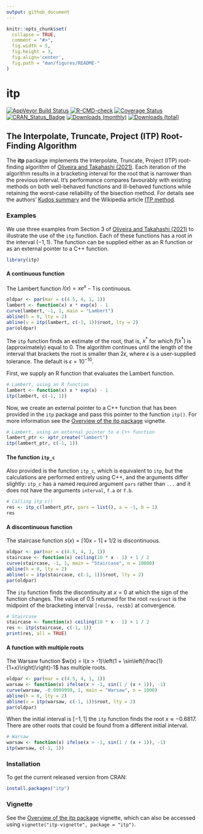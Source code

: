 ```yaml
---
output: github_document
---
```


<!-- README.md is generated from README.Rmd. Please edit that file -->

```r
knitr::opts_chunk$set(
  collapse = TRUE,
  comment = "#>",
  fig.width = 5, 
  fig.height = 3,
  fig.align='center',
  fig.path = "man/figures/README-"
)
```

# itp

[![AppVeyor Build Status](https://ci.appveyor.com/api/projects/status/github/paulnorthrop/itp?branch=main&svg=true)](https://ci.appveyor.com/project/paulnorthrop/itp)
[![R-CMD-check](https://github.com/paulnorthrop/itp/actions/workflows/R-CMD-check.yaml/badge.svg)](https://github.com/paulnorthrop/itp/actions/workflows/R-CMD-check.yaml)
[![Coverage Status](https://codecov.io/github/paulnorthrop/itp/coverage.svg?branch=main)](https://app.codecov.io/github/paulnorthrop/itp?branch=main)
[![CRAN_Status_Badge](https://www.r-pkg.org/badges/version/itp)](https://cran.r-project.org/package=itp)
[![Downloads (monthly)](https://cranlogs.r-pkg.org/badges/itp?color=brightgreen)](https://cran.r-project.org/package=itp)
[![Downloads (total)](https://cranlogs.r-pkg.org/badges/grand-total/itp?color=brightgreen)](https://cran.r-project.org/package=itp)

## The Interpolate, Truncate, Project (ITP) Root-Finding Algorithm

The **itp** package implements the Interpolate, Truncate, Project (ITP) root-finding algorithm of [Oliveira and Takahashi (2021)](https://doi.org/10.1145/3423597). Each iteration of the algorithm results in a bracketing interval for the root that is narrower than the previous interval. It's performance compares favourably with existing methods on both well-behaved functions and ill-behaved functions while retaining the worst-case reliability of the bisection method. For details see the authors' [Kudos summary](https://www.growkudos.com/publications/10.1145%25252F3423597/reader) and the Wikipedia article [ITP method](https://en.wikipedia.org/wiki/ITP_method).

### Examples

We use three examples from Section 3 of [Oliveira and Takahashi (2021)](https://doi.org/10.1145/3423597) to illustrate the use of the `itp` function.  Each of these functions has a root in the interval $(-1, 1)$. The function can be supplied either as an R function or as an external pointer to a C++ function.

```r
library(itp)
```

#### A continuous function

The Lambert function $l(x) = xe^x - 1$ is continuous.

```r
oldpar <- par(mar = c(4.5, 4, 1, 1))
lambert <- function(x) x * exp(x) - 1
curve(lambert, -1, 1, main = "Lambert")
abline(h = 0, lty = 2)
abline(v = itp(lambert, c(-1, 1))$root, lty = 2)
par(oldpar)
```

The `itp` function finds an estimate of the root, that is, $x^{\ast}$ for which $f(x^{\ast})$ is (approximately) equal to 0.  The algorithm continues until the length of the interval that brackets the root is smaller than $2 \epsilon$, where $\epsilon$ is a user-supplied tolerance.  The default is $\epsilon = 10^{-10}$.

First, we supply an R function that evaluates the Lambert function.

```r
# Lambert, using an R function
lambert <- function(x) x * exp(x) - 1
itp(lambert, c(-1, 1))
```

Now, we create an external pointer to a C++ function that has been provided in the `itp` package and pass this pointer to the function `itp()`.  For more information see the [Overview of the itp package](https://paulnorthrop.github.io/itp/articles/itp-vignette.html) vignette.

```r
# Lambert, using an external pointer to a C++ function
lambert_ptr <- xptr_create("lambert")
itp(lambert_ptr, c(-1, 1))
```

#### The function `itp_c`

Also provided is the function `itp_c`, which is equivalent to `itp`, but the calculations are performed entirely using C++, and the arguments differ slightly: `itp_c` has a named required argument `pars` rather than `...` and it does not have the arguments `interval`, `f.a` or `f.b`.

```r
# Calling itp_c()
res <- itp_c(lambert_ptr, pars = list(), a = -1, b = 1)
res
```

#### A discontinuous function

The staircase function $s(x) = \lceil 10 x - 1 \rceil + 1/2$ is discontinuous.

```r
oldpar <- par(mar = c(4.5, 4, 1, 1))
staircase <- function(x) ceiling(10 * x - 1) + 1 / 2
curve(staircase, -1, 1, main = "Staircase", n = 10000)
abline(h = 0, lty = 2)
abline(v = itp(staircase, c(-1, 1))$root, lty = 2)
par(oldpar)
```

The `itp` function finds the discontinuity at $x = 0$ at which the sign of the function changes. The value of 0.5 returned for the root `res$root` is the midpoint of the bracketing interval `[res$a, res$b]` at convergence.  

```r
# Staircase
staircase <- function(x) ceiling(10 * x - 1) + 1 / 2
res <- itp(staircase, c(-1, 1))
print(res, all = TRUE)
```

#### A function with multiple roots

The Warsaw function $w(x) = I(x > -1)\left(1 + \sin\left(\frac{1}{1+x}\right)\right)-1$ has multiple roots.

```r
oldpar <- par(mar = c(4.5, 4, 1, 1))
warsaw <- function(x) ifelse(x > -1, sin(1 / (x + 1)), -1)
curve(warsaw, -0.9999999, 1, main = "Warsaw", n = 1000)
abline(h = 0, lty = 2)
abline(v = itp(warsaw, c(-1, 1))$root, lty = 2)
par(oldpar)
```

When the initial interval is $[-1, 1]$ the `itp` function finds the root $x \approx -0.6817$.  There are other roots that could be found from a different initial interval.

```r
# Warsaw
warsaw <- function(x) ifelse(x > -1, sin(1 / (x + 1)), -1)
itp(warsaw, c(-1, 1))
```

### Installation

To get the current released version from CRAN:

```r
install.packages("itp")
```

### Vignette

See the [Overview of the itp package](https://paulnorthrop.github.io/itp/articles/itp-vignette.html) vignette, which can also be accessed using `vignette("itp-vignette", package = "itp")`.
